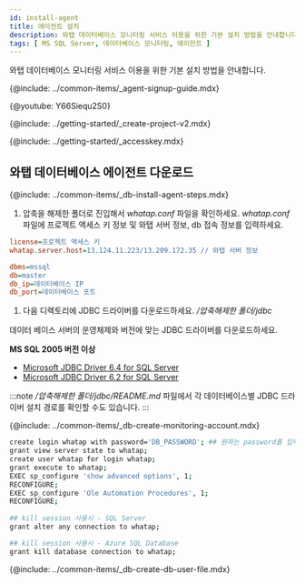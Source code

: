 ```yaml
---
id: install-agent
title: 에이전트 설치
description: 와탭 데이터베이스 모니터링 서비스 이용을 위한 기본 설치 방법을 안내합니다.
tags: [ MS SQL Server, 데이터베이스 모니터링, 에이전트 ]
---
```



와탭 데이터베이스 모니터링 서비스 이용을 위한 기본 설치 방법을 안내합니다.

{@include: ../common-items/_agent-signup-guide.mdx}

{@youtube: Y66Siequ2S0}

{@include: ../getting-started/_create-project-v2.mdx}

{@include: ../getting-started/_accesskey.mdx}

## 와탭 데이터베이스 에이전트 다운로드

{@include: ../common-items/_db-install-agent-steps.mdx}  

1. 압축을 해제한 폴더로 진입해서 *whatap.conf* 파일을 확인하세요. *whatap.conf* 파일에 프로젝트 액세스 키 정보 및 와탭 서버 정보, db 접속 정보를 입력하세요.

  ```ini title='whatap.conf'
  license=프로젝트 액세스 키
  whatap.server.host=13.124.11.223/13.209.172.35 // 와탭 서버 정보

  dbms=mssql
  db=master
  db_ip=데이터베이스 IP
  db_port=데이터베이스 포트 
  ```

1. 다음 디렉토리에 JDBC 드라이버를 다운로드하세요. */압축해제한 폴더/jdbc*

  데이터 베이스 서버의 운영체제와 버전에 맞는 JDBC 드라이버를 다운로드하세요.
  
**MS SQL 2005 버전 이상**
  * [Microsoft JDBC Driver 6.4 for SQL Server](https://www.microsoft.com/en-us/download/details.aspx?id=56615)
  * [Microsoft JDBC Driver 6.2 for SQL Server](https://www.microsoft.com/en-us/download/details.aspx?id=55539)

:::note
*/압축해제한 폴더/jdbc/README.md* 파일에서 각 데이터베이스별 JDBC 드라이버 설치 경로를 확인할 수도 있습니다.
:::

{@include: ../common-items/_db-create-monitoring-account.mdx}

<!-- MS SQL -->
```bash showLineNumbers
create login whatap with password='DB_PASSWORD'; ## 원하는 password를 입력하세요.
grant view server state to whatap;
create user whatap for login whatap;
grant execute to whatap;
EXEC sp_configure 'show advanced options', 1;
RECONFIGURE;
EXEC sp_configure 'Ole Automation Procedures', 1;
RECONFIGURE;
 
## kill session 사용시 - SQL Server
grant alter any connection to whatap;

## kill session 사용시 - Azure SQL Database
grant kill database connection to whatap;
```

{@include: ../common-items/_db-create-db-user-file.mdx}